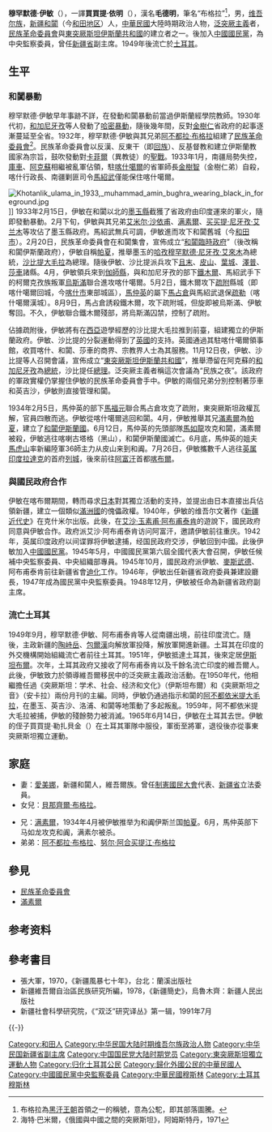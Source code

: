 {{Infobox President 
| name= 穆罕默德·伊敏
| image= Muhammad Amin Bughra.jpg
| caption = 穆罕默德·伊敏
| imagesize=250px
|office= [[File:Kokbayraq_flag.svg|20px]] [[東突厥斯坦獨立運動|東突厥斯坦]][[和闐伊斯蘭王國|和闐伊斯蘭政府]][[埃米爾|埃米爾]]
|term_start= 1933年
|term_end= 1934年
|lieutenant=
|office2= {{ROC}}新疆省政府委員兼建設廳長
|term_start2= 1946年
|term_end2= 1948年
|predecessor2= 
|successor2= 
|office3= {{ROC}}新疆省副主席
|term_start3= 1948年12月
|term_end3= 1949年10月
|predecessor3= 
|successor3= 
| birth_date= {{birth date|1901|4|22}}
| birth_place= {{QING}}[[新疆省|新疆省]][[和闐直隸州|和闐直隸州]]
| dead=alive
| death_date= {{death date and age|1965|4|29|1901|4|22}}
| death_place= {{TUR}}
| spouse=
| relations        = 妻：[[愛美娜|愛美娜]]<br>[[阿不都拉·布格拉|阿不都拉·布格拉]]<br />[[努爾·阿合買提江·布格拉|努爾·阿合買提江·布格拉]]
| children         =
| signature        = 
| religion         = [[伊斯蘭教|伊斯蘭教]]
| party= [[File:Kokbayraq_flag.svg|20px]] [[青年喀什噶爾黨|青年喀什噶爾黨]]（1932年－1933年）<br />[[File:Kokbayraq_flag.svg|20px]] [[民族革命委員會|民族革命委員會]]（1933年－1934年）<ref>{{cite book|url=http://books.google.com/books?id=IAs9AAAAIAAJ&pg=PA84&dq=committee+for+national+revolution+sabit&hl=en&ei=16cjTNK8EsKAlAf37K2aAQ&sa=X&oi=book_result&ct=result&resnum=1&ved=0CCgQ6AEwAA#v=onepage&q=committee%20for%20national%20revolution%20sabit&f=false|title=Warlords and Muslims in Chinese Central Asia: a political history of Republican Sinkiang 1911-1949|author=Andrew D. W. Forbes|year=1986|publisher=CUP Archive|location=Cambridge, England|isbn=0-521-25514-7|page=84|accessdate=2010-06-28|archive-date=2014-06-29|archive-url=https://web.archive.org/web/20140629015041/http://books.google.com/books?id=IAs9AAAAIAAJ&pg=PA84&dq=committee+for+national+revolution+sabit&hl=en&ei=16cjTNK8EsKAlAf37K2aAQ&sa=X&oi=book_result&ct=result&resnum=1&ved=0CCgQ6AEwAA#v=onepage&q=committee%20for%20national%20revolution%20sabit&f=false|dead-url=no}}</ref><br />{{Kmt}}（1942年－）
}}
'''穆罕默德·伊敏'''（{{bd|1901年|4月22日|1965年|4月29日|catIdx=M}}），一譯'''買買提·依明'''（{{lang-ug|محمد أمين بۇغرا|}}），漢名'''毛德明'''，筆名“布格拉”<ref>布格拉為[[黑汗王朝|黑汗王朝]]首領之一的稱號，意為公駝，即其部落圖騰。</ref>，男，[[维吾尔族|维吾尔族]]，[[新疆|新疆]][[和闐|和闐]]（今[[和田地区|和田地区]]）人，[[中華民國|中華民國]]大陸時期政治人物，[[泛突厥主義|泛突厥主義]]者，[[民族革命委員會|民族革命委員會]]與[[東突厥斯坦伊斯蘭共和國|東突厥斯坦伊斯蘭共和國]]的建立者之一。後加入[[中國國民黨|中國國民黨]]，為中央監察委員，曾任[[新疆省|新疆省]]副主席。1949年後流亡於[[土耳其|土耳其]]。

== 生平 ==

===和闐暴動===
穆罕默德·伊敏早年事跡不詳，在發動和闐暴動前當過伊斯蘭經學院教師。1930年代初，[[和加尼牙孜|和加尼牙孜]]等人發動了[[哈密暴動|哈密暴動]]，隨後幾年間，反對[[金樹仁|金樹仁]]省政府的起事逐漸蔓延至全省。1932年，穆罕默德·伊敏與其兄弟[[阿不都拉·布格拉|阿不都拉·布格拉]]組建了[[民族革命委員會|民族革命委員會]]<ref>海特·巴米爾，《俄國與中國之間的突厥斯坦》，阿姆斯特丹，1971</ref>。民族革命委員會以反漢、反東干（即[[回族|回族]]）、反基督教和建立伊斯蘭教國家為宗旨，鼓吹發動對[[卡菲爾|卡菲爾]]（異教徒）的[[聖戰|聖戰]]。1933年1月，南疆局勢失控，[[庫車|庫車]]、[[阿克蘇|阿克蘇]]相繼被亂軍佔領，駐[[喀什噶爾|喀什噶爾]]的省軍師長[[金樹智|金樹智]]（金樹仁弟）自殺，喀什行政長、南疆剿匪司令[[馬紹武|馬紹武]]僅能保住喀什噶爾。

[[File:Khotanlik_ulama_in_1933,_muhammad_amin_bughra_wearing_black_in_foreground.jpg|thumb]]]]
1933年2月15日，伊敏在和闐以北的[[墨玉縣|墨玉縣]]截獲了省政府由印度運來的軍火，隨即發動暴動。2月下旬，伊敏與其兄弟[[艾米尔·沙依甫|艾米尔·沙依甫]]、[[满素爾|满素爾]]、[[买买提·尼牙孜·艾兰木|买买提·尼牙孜·艾兰木]]等攻佔了墨玉縣政府。馬紹武無兵可調，伊敏進而攻下和闐舊城（今[[和田市|和田市]]）。2月20日，民族革命委員會在和闐集會，宣佈成立“[[和闐臨時政府|和闐臨時政府]]”（後改稱和闐伊斯蘭政府），伊敏自稱[[帕夏|帕夏]]，推舉墨玉的[[伯克制|哈孜]][[穆罕默德·尼牙孜·艾來木|穆罕默德·尼牙孜·艾來木]]為總統，[[沙比提大毛拉|沙比提大毛拉]]為總理。隨後伊敏、沙比提派兵攻下[[且末縣|且末]]、[[皮山|皮山]]、[[葉城|葉城]]、[[澤普|澤普]]、[[莎車|莎車]]諸縣。4月，伊敏領兵來到[[伽師縣|伽師縣]]，與和加尼牙孜的部下[[鐵木爾|鐵木爾]]、馬紹武手下的柯爾克孜族叛軍[[乌斯满·阿里|烏斯滿]]聯合進攻喀什噶爾。5月2日，鐵木爾攻下[[疏附|疏附]]縣城（即喀什噶爾回城，今[[喀什市|喀什市]]東部城區），[[馬仲英|馬仲英]]的屬下[[馬占倉|馬占倉]]與馬紹武退保[[疏勒|疏勒]]（喀什噶爾漢城）。8月9日，馬占倉誘殺鐵木爾，攻下疏附城，但旋即被烏斯滿、伊敏奪回。不久，伊敏聯合鐵木爾殘部，將烏斯滿囚禁，控制了疏附。

佔據疏附後，伊敏將有在[[西亞|西亞]]遊學經歷的沙比提大毛拉推到前臺，組建獨立的伊斯蘭政府。伊敏、沙比提的分裂運動得到了[[英國|英國]]的支持。英國通過其駐喀什噶爾領事館，收買喀什、和闐、莎車的商界、宗教界人士為其服務。11月12日夜，伊敏、沙比提等人召開會議，宣佈成立“[[東突厥斯坦伊斯蘭共和國|東突厥斯坦伊斯蘭共和國]]”，推舉滯留在阿克蘇的[[和加尼牙孜|和加尼牙孜]]為[[總統|總統]]，沙比提任[[總理|總理]]。泛突厥主義者稱這次會議為“民族之夜”。該政府的軍政實權仍掌握住伊敏的民族革命委員會手中。伊敏的兩個兄弟分別控制著莎車和英吉沙，伊敏則直接管理和闐。

1934年2月5日，馬仲英的部下[[馬福元|馬福元]]聯合馬占倉攻克了疏附，東突厥斯坦政權瓦解，官員四散而逃。伊敏從喀什噶爾逃回和闐。4月，伊敏推舉其兄[[滿素爾|滿素爾]]為[[帕夏|帕夏]]，建立了[[和闐伊斯蘭國|和闐伊斯蘭國]]。6月12日，馬仲英的先頭部隊[[馬如龍|馬如龍]]攻克和闐，滿素爾被殺，伊敏逃往喀喇古塔格（黑山），和闐伊斯蘭國滅亡。6月底，馬仲英的姐夫[[馬虎山|馬虎山]]率新編陸軍36師主力从皮山来到和阗。7月26日，伊敏攜數千人逃往[[英属印度|英属印度]][[拉達克|拉達克]]的首府[[列城|列城]]，後來前往[[阿富汗|阿富汗]]首都[[喀布爾|喀布爾]]。

===與國民政府合作===
伊敏在喀布爾期間，轉而尋求[[日本|日本]]對其獨立活動的支持，並提出由日本直接出兵佔領新疆，建立一個類似[[滿洲國|滿洲國]]的傀儡政權。1940年，伊敏的维吾尔文著作《[[新疆近代史|新疆近代史]]》在克什米尔出版。此後，在[[艾沙·玉素甫·阿布甫泰肯|艾沙·玉素甫·阿布甫泰肯]]的遊說下，國民政府同意與伊敏合作。政府派艾沙·阿布甫泰肯访问阿富汗，邀請伊敏前往重庆。1942年，英属印度政府以间谍罪将伊敏逮捕，经国民政府交涉，伊敏回到中國。此後伊敏加入[[中國國民黨|中國國民黨]]。1945年5月，中國國民黨第六屆全國代表大會召開，伊敏任候補中央監察委員、中央組織部專員。1945年10月，國民政府派伊敏、[[麥斯武德|麥斯武德]]、阿布甫泰肯前往新疆省會[[迪化|迪化]]工作。1946年，伊敏出任新疆省政府委員兼建設廳長，1947年成為國民黨中央監察委員。1948年12月，伊敏被任命為新疆省政府副主席。

===流亡土耳其===
1949年9月，穆罕默德·伊敏、阿布甫泰肯等人從南疆出境，前往印度流亡。隨後，主政新疆的[[陶峙岳|陶峙岳]]、[[包爾漢|包爾漢]]向解放軍投降，解放軍開進新疆。土耳其在印度的外交機構開始組織流亡者前往土耳其。1951年，伊敏抵達土耳其，後來定居[[伊斯坦布爾|伊斯坦布爾]]。次年，土耳其政府又接收了阿布甫泰肯以及千餘名流亡印度的維吾爾人。此後，伊敏致力於領導維吾爾移民中的泛突厥主義政治活動。在1950年代，他相繼擔任過《突厥斯坦：学术、社会、经济和文化》（伊斯坦布爾）和《突厥斯坦之音》（安卡拉）兩份月刊的主編。同時，伊敏仍通過指示和闐的[[阿不都依米提|阿不都依米提大毛拉]]，在墨玉、英吉沙、洛浦、和闐等地策動了多起叛亂。1959年，阿不都依米提大毛拉被捕，伊敏的殘餘勢力被消滅。1965年6月14日，伊敏在土耳其去世。伊敏的侄子買買提·勒扎貝金（{{lang-tr|Mehmet Rıza Bekin}}）在土耳其軍隊中服役，軍銜至將軍，退役後亦從事東突厥斯坦獨立運動。

==家庭==
*妻：[[愛美娜|愛美娜]]，新疆和闐人，維吾爾族。曾任[[制憲國民大會|制憲國民大會]]代表、[[新疆省|新疆省]]立法委員。
*女兒：[[貝那齊爾·布格拉|貝那齊爾·布格拉]]。

*兄：[[满素爾|满素爾]]，1934年4月被伊敏推举为和阗伊斯兰国[[帕夏|帕夏]]。6月，馬仲英部下马如龙攻克和阗，满素尔被杀。
*弟弟：[[阿不都拉·布格拉|阿不都拉·布格拉]]、[[努尔·阿合买提江·布格拉|努尔·阿合买提江·布格拉]]

== 參見 ==
* [[民族革命委員會|民族革命委員會]]
* [[滿素爾|滿素爾]]

== 参考资料 ==
{{reflist}}

== 參考書目 ==
* 張大軍，1970，《新疆風暴七十年》，台北：蘭溪出版社 
* 新疆維吾爾自治區民族研究所編，1978，《新疆簡史》，烏魯木齊：新疆人民出版社 
* 新疆社會科學研究院，《“双泛”研究译丛》第一辑，1991年7月

{{-}}
{{新疆行政长官}}

{{Authority control}}
{{DEFAULTSORT:M}}
[[Category:和田人|Category:和田人]]
[[Category:中华民国大陆时期维吾尔族政治人物|Category:中华民国大陆时期维吾尔族政治人物]]
[[Category:中华民国新疆省副主席|Category:中华民国新疆省副主席]]
[[Category:中国国民党大陆时期党员|Category:中国国民党大陆时期党员]]
[[Category:東突厥斯坦獨立運動人物|Category:東突厥斯坦獨立運動人物]]
[[Category:归化土耳其公民|Category:归化土耳其公民]]
[[Category:歸化外國公民的中華民國人|Category:歸化外國公民的中華民國人]]
[[Category:中國國民黨中央監察委員|Category:中國國民黨中央監察委員]]
[[Category:中華民國穆斯林|Category:中華民國穆斯林]]
[[Category:土耳其穆斯林|Category:土耳其穆斯林]]